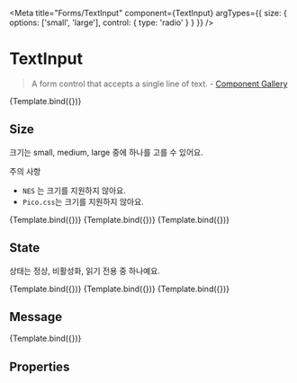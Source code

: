 

<Meta
  title="Forms/TextInput"
  component={TextInput}
  argTypes={{
    size: {
      options: ['small', 'large'],
      control: { type: 'radio' }
    }
  }}
/>


# TextInput

> A form control that accepts a single line of text. - [Component Gallery](https://component.gallery/components/text-input/)

<Canvas isColumn>
  <Story
    name="Default"
    args={{
      value: '다람쥐 헌 쳇바퀴에 타고파'
    }}>
    {Template.bind({})}
  </Story>
</Canvas>

## Size

크기는 small, medium, large 중에 하나를 고를 수 있어요.

주의 사항
- `NES` 는 크기를 지원하지 않아요.
- `Pico.css`는 크기를 지원하지 않아요.

<Canvas isColumn>
  <Story
    name="Size Small"
    args={{
      label: "Small",
      size: 'small',
      value: '다람쥐 헌 쳇바퀴에 타고파'
    }}>
    {Template.bind({})}
  </Story>
  <Story
    name="Size Medium"
    args={{
      label: "Medium (Default)",
      value: '다람쥐 헌 쳇바퀴에 타고파'
    }}>
    {Template.bind({})}
  </Story>
  <Story
    name="Size Large"
    args={{
      label: "Large",
      size: 'large',
      value: '다람쥐 헌 쳇바퀴에 타고파'
    }}>
    {Template.bind({})}
  </Story>
</Canvas>

## State

상태는 정상, 비활성화, 읽기 전용 중 하나예요.

<Canvas isColumn>
  <Story
    name="State Normal"
    args={{
      label: "Normal (Default)",
      value: '다람쥐 헌 쳇바퀴에 타고파'
    }}>
    {Template.bind({})}
  </Story>
  <Story
    name="State Disabled"
    args={{
      label: "Disabled",
      disabled: true,
      value: '다람쥐 헌 쳇바퀴에 타고파'
    }}>
    {Template.bind({})}
  </Story>
  <Story
    name="State Read only"
    args={{
      label: "Read only",
      readOnly: true,
      value: '다람쥐 헌 쳇바퀴에 타고파'
    }}>
    {Template.bind({})}
  </Story>
</Canvas>

## Message

<Canvas isColumn>
  <Story
    name="Message"
    args={{
      value: '다람쥐 헌 쳇바퀴에 타고파',
      message: '다람쥐 헌 쳇바퀴에 타고파'
    }}>
    {Template.bind({})}
  </Story>
</Canvas>

## Properties

<ArgsTable />